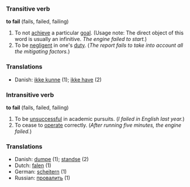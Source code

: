 ===Transitive verb===
'''to fail''' (fails, failed, failing)

#To not [[achieve]] a particular [[goal]].  (Usage note: The direct object of this word is usually an infinitive.  ''The engine failed to start.'')
#To be [[negligent]] in one's [[duty]]. (''The report fails to take into account all the mitigating factors.'')

===Translations===
* Danish: [[ikke kunne]] (1); [[ikke have]] (2)

===Intransitive verb===
'''to fail''' (fails, failed, failing)

#To be [[unsuccessful]] in academic pursuits. (''I failed in English last year.'')
#To cease to [[operate]] correctly. (''After running five minutes, the engine failed.'')

===Translations===
* Danish: [[dumpe]] (1); [[standse]] (2)
* Dutch: [[falen]] (1)
* German:  [[scheitern]] (1)
* Russian: [[провалить]] (1)